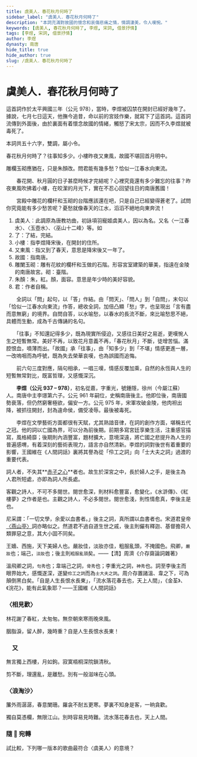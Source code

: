 ```yaml
---
title: 虞美人．春花秋月何時了
sidebar_label: "虞美人．春花秋月何時了"
description: "本詞充滿對故國的懷念和哀傷悲痛之情，情調淒美，令人嘆惋。"
keywords: [虞美人, 春花秋月何時了, 李煜, 宋詞, 借景抒情]
tags: [李煜, 宋詞, 借景抒情]
author: 李煜
dynasty: 南唐
hide_title: true
hide_author: true
slug: /虞美人．春花秋月何時了
---
```


# <span className="KeepAll" data-annotation="詞牌">虞美人</span>．<span className="KeepAll">春花秋月何時了</span>

<Author dynasty="南唐" name="李煜" />

<Intro>

這首詞作於太平興國三年（公元 978），當時，李煜被囚禁在開封已經好幾年了。據說，七月七日這天，他撫今追昔，命以前的宮妓作樂，就寫下了這首詞。這首詞流傳到外面後，由於裏面有着懷念故國的情緒，觸怒了宋太宗，因而不久李煜就被毒死了。

本詞共五十六字，雙調，屬小令。

</Intro>

<MainText>

<div className="main prose">

<p>春花秋月何時<Annotate title="了結，完結。">了</Annotate>？往事知多少。<Annotate title="指李煜降宋後，在開封的住所。">小樓</Annotate>昨夜<Annotate title="指又到了春天，意思是降宋後又一年了。">又東風</Annotate>，<Annotate title="指南唐。">故國</Annotate>不堪回首月明中。</p>

<p><Annotate title="砌，臺階。形容宮室建築的華美，指遠在金陵的南唐故宮。">雕欄玉砌</Annotate>應猶在，只是<Annotate title="朱，紅。顏，面容。意思是年少時的美好容貌。">朱顏</Annotate>改。問<Annotate title="作者自稱。">君</Annotate>能有幾多愁？恰似一江春水向東流。</p>

</div>

</MainText>

<Translation>

　　春花開、秋月圓的日子甚麼時候才完結呢？心裡究竟還有多少難忘的往事？昨夜東風吹拂着小樓，在皎潔的月光下，實在不忍心回望往日的南唐舊國！

　　宮殿中雕花的欄杆和玉砌的台階應該還在吧，只是自己已經變得蒼老了。試問你究竟能有多少愁苦呢？憂愁就像春天的江水，滔滔不絕地向東奔流！

</Translation>

<Dictionary>

1. 虞美人︰此調原為唐教坊曲，初詠項羽寵姬虞美人，因以為名。又名〈一江春水〉、〈玉壺水〉、〈巫山十二峰〉等。<Jypt py="jyu4">如</Jypt>
2. 了：了結，完結。
3. 小樓︰指李煜降宋後，在開封的住所。
4. 又東風︰指又到了春天，意思是降宋後又一年了。
5. 故國：指南唐。
6. 雕闌玉砌：雕有花紋的欄杆和玉做的石階。形容宮室建築的華美，指遠在金陵的南唐故宮。砌：臺階。<Jypt py="cai3" />
7. 朱顏：朱，紅。顏，面容。意思是年少時的美好容貌。
8. 君：作者自稱。

</Dictionary>

<Media>
  <Tabs>
    <TabItem value="李煜動畫" default>
      <Youtube id="IXUTa-O0OEs" />
    </TabItem>
    <TabItem value="〈虞美人〉動畫講解">
      <Youtube id="2EdYjaUOVqM" />
    </TabItem>
    <TabItem value="費玉清〈昨夜小樓又東風〉">
      <Youtube id="ryBQjN8wR00" />
    </TabItem>
  </Tabs>
</Media>

<Appreciation>

　　全詞以「問」起句，以「答」作結。由「問天」、「問人」到「自問」，末句以「恰似一江春水向東流」作答，總收全詞，加倍凸顯「愁」字，也呈現出「言有盡而意無窮」的境界。自問自答，以水喻愁，以春水的長流不斷，來比喻愁思不絕，具體而生動，成為千古傳誦的名句。

　　「往事」不知還記得多少，既為現實所侵迫，又感往日美好之易逝，更嘆惋人生之短暫無常。美好不再，以致花月意義不再，「春花秋月」不斷，徒增苦惱。滿腔恨血，噴薄而出。「故國」承「往事」，由「知多少」到「不堪」情感更進一層，一改嗚咽而為呼號，既為失去榮華哀嘆，也為誤國而追悔。

　　前六句三度對應，隔句相承，一唱三嘆，情感反覆加乘，自然的永恆與人生的短暫無常對比，既富哲理，又感慨深沉。

</Appreciation>

<Biography>

　　**李煜（公元 937 – 978）**，初名從嘉，字重光，號鍾隱，徐州（今屬江蘇）人。南唐中主李璟第六子。公元 961 年嗣位，史稱南唐後主。他即位後，南唐國勢衰落，但仍然窮奢極欲，偏安一方。公元 975 年，宋軍攻破金陵，他肉袒出降，被抓往開封，封為違命侯，備受凌辱。最後被毒死。

　　李煜在文學藝術方面都很有天賦，尤其熟諳音律，在詞的創作方面，堪稱五代之冠。他的詞以亡國為界，可以分為前後期。前期多寫宮廷享樂生活，注重感官描寫，風格綺靡；後期則內涵豐富，題材擴大，意境深遠，將亡國之悲提升為人生的普遍感喟，有着深刻的藝術表現力，語言亦自然清新。李煜的詞對後世有着重要的影響，王國維在《人間詞話》裏將其譽為從「伶工之詞」向「士大夫之詞」過渡的重要代表。

<Note title="王國維《人間詞話》">

詞人者，不失其**<u>赤子之心</u>**者也。故生於深宮之中，長於婦人之手，是後主為人君所短處，亦即為詞人所長處。

客觀之詩人，不可不多閱世。閱世愈深，則材料愈豐富，愈變化，《水滸傳》、《紅樓夢》之作者是也。主觀之詩人，不必多閱世。閱世愈淺，則性情愈真，李後主是也。

尼采謂：「一切文學，余愛以血書者。」後主之詞，真所謂以血書者也。宋道君皇帝[〈燕山亭〉](https://fanti.dugushici.com/ancient_proses/52215)詞亦略似之。然道君不過自道生世之戚，後主則儼有釋迦、基督擔荷人類罪惡之意，其大小固不同矣。

</Note>

</Biography>

<Extension>

<Quote>

王嬙、西施，天下美婦人也。嚴妝佳，淡妝亦佳，粗服亂頭，不掩國色。飛卿，`嚴妝`也；端己，`淡妝`也；後主則`粗服亂頭`矣。<span className="source">——【清】周濟《介存齋論詞雜著》</span>

溫飛卿之詞，`句秀`也；韋端己之詞，`骨秀`也；李重光之詞，`神秀`也。詞至李後主而眼界始大，感慨遂深，遂變`伶工之詞`而為`士大夫之詞`。周介存置諸溫、韋之下，可為顛倒黑白矣。「自是人生長恨水長東」，「流水落花春去也，天上人間」，《金荃》、《浣花》，能有此氣象耶？<span className="source">——王國維《人間詞話》</span>

</Quote>

### 〈相見歡〉

<p className="read-around">林花謝了春紅，太匆匆。無奈朝來寒雨晚來風。</p>

<p className="read-around">胭脂淚，留人醉，幾時重？自是人生長恨水長東！</p>

### 　又

<p className="read-around">無言獨上西樓，月如鉤。寂寞梧桐深院鎖清秋。</p>

<p className="read-around">剪不斷，理還亂，是離愁。別有一般滋味在心頭。</p>

### 〈浪淘沙〉

<p className="read-around">簾外雨潺潺，春意闌珊。羅衾不耐五更寒。夢裏不知身是客，一晌貪歡。</p>

<p className="read-around">獨自莫憑欄，無限江山。別時容易見時難。流水落花春去也，天上人間。</p>

</Extension>

<Challenges>

<ChallengeItem label="評估練習">

<Quiz href="https://docs.google.com/forms/d/1Re5yYtrCVF8hvVmt4jxBWxJNVzFPWBu-RUaZrZUzCh8/copy" />

<Solution>

<QuizAnswers />

</Solution>

</ChallengeItem>

</Challenges>

### 隨 🎵 宛轉

試比較，下列哪一版本的歌曲最符合〈虞美人〉的意境？

<Tabs>
  <TabItem value="第一首" default>
    <Youtube id="hxbLu23hyAs" />
  </TabItem>
  <TabItem value="第二首">
    <Youtube id="svbd76RIizY" />
  </TabItem>
  <TabItem value="第三首">
    <Youtube id="X0_ISAxA7xY" />
  </TabItem>
</Tabs>
